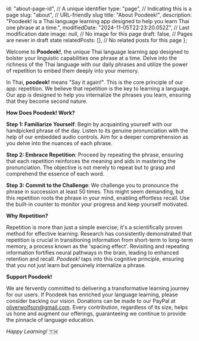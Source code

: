   id: "about-page-id", // A unique identifier
  type: "page", // Indicating this is a page
  slug: "about", // URL-friendly slug
  title: "About Poodeek!",
  description:
    "Poodeek! is a Thai language learning app designed to help you learn Thai one phrase at a time.",
  modifiedDate: "2024-11-05T22:23:20.052Z", // Last modification date
  image: null, // No image for this page
  draft: false, // Pages are never in draft state
  relatedPosts: [], // No related posts for this page
};

Welcome to **Poodeek!**, the unique Thai language learning app designed to bolster your linguistic capabilities one phrase at a time. Delve into the richness of the Thai language with our daily phrases and utilize the power of repetition to embed them deeply into your memory.

In Thai, **poodeek!** means "Say it again!". This is the core principle of our app: repetition. We believe that repetition is the key to learning a language. Our app is designed to help you internalize the phrases you learn, ensuring that they become second nature.

**How Does Poodeek! Work?**

**Step 1: Familiarize Yourself**: Begin by acquainting yourself with our handpicked phrase of the day. Listen to its genuine pronunciation with the help of our embedded audio controls. Aim for a deeper comprehension as you delve into the nuances of each phrase.

**Step 2: Embrace Repetition**: Proceed by repeating the phrase, ensuring that each repetition reinforces the meaning and aids in mastering the pronunciation. The objective is not merely to repeat but to grasp and comprehend the essence of each word.

**Step 3: Commit to the Challenge**: We challenge you to pronounce the phrase in succession at least 50 times. This might seem demanding, but this repetition roots the phrase in your mind, enabling effortless recall. Use the built-in counter to monitor your progress and keep yourself motivated.

**Why Repetition?**

Repetition is more than just a simple exercise; it's a scientifically proven method for effective learning. Research has consistently demonstrated that repetition is crucial in transitioning information from short-term to long-term memory, a process known as the 'spacing effect'. Revisiting and repeating information fortifies neural pathways in the brain, leading to enhanced retention and recall. _Poodeek!_ taps into this cognitive principle, ensuring that you not just learn but genuinely internalize a phrase.

**Support Poodeek!**

We are fervently committed to delivering a transformative learning journey for our users. If Poodeek has enriched your language learning, please consider backing our vision. Donations can be made to our PayPal at oliverwolfson@gmail.com. Every contribution, regardless of its size, helps us hone and augment our offerings, guaranteeing we continue to provide the pinnacle of language education.

_Happy Learning!_ 🇹🇭
